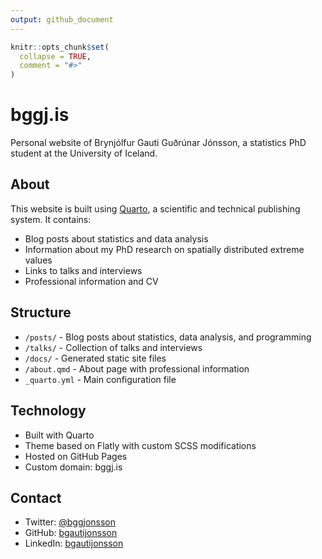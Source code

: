 ```yaml
---
output: github_document
---
```


<!-- README.md is generated from README.Rmd. Please edit that file -->

```r
knitr::opts_chunk$set(
  collapse = TRUE,
  comment = "#>"
)
```

# bggj.is

<!-- badges: start -->
<!-- badges: end -->
Personal website of Brynjólfur Gauti Guðrúnar Jónsson, a statistics PhD student at the University of Iceland.

## About

This website is built using [Quarto](https://quarto.org/), a scientific and technical publishing system. It contains:

- Blog posts about statistics and data analysis
- Information about my PhD research on spatially distributed extreme values
- Links to talks and interviews
- Professional information and CV

## Structure

- `/posts/` - Blog posts about statistics, data analysis, and programming
- `/talks/` - Collection of talks and interviews
- `/docs/` - Generated static site files
- `/about.qmd` - About page with professional information
- `_quarto.yml` - Main configuration file

## Technology

- Built with Quarto
- Theme based on Flatly with custom SCSS modifications
- Hosted on GitHub Pages
- Custom domain: bggj.is

## Contact

- Twitter: [@bggjonsson](https://twitter.com/bggjonsson)
- GitHub: [bgautijonsson](https://github.com/bgautijonsson)
- LinkedIn: [bgautijonsson](https://linkedin.com/in/bgautijonsson)